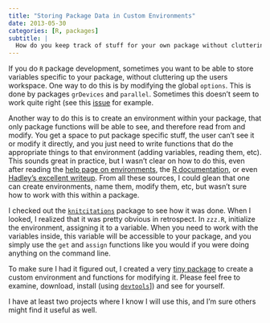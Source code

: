 ```yaml
---
title: "Storing Package Data in Custom Environments"
date: 2013-05-30
categories: [R, packages]
subtitle: |
  How do you keep track of stuff for your own package without cluttering the users global space or setting a bunch of options?
---
```


If you do `R` package development, sometimes you want to be able to store variables specific to your package, without cluttering up the users workspace. One way to do this is by modifying the global `options`. This is done by packages `grDevices` and `parallel`. Sometimes this doesn't seem to work quite right (see this [issue](https://github.com/cboettig/knitcitations/issues/14) for example.

Another way to do this is to create an environment within your package, that only package functions will be able to see, and therefore read from and modify. You get a space to put package specific stuff, the user can't see it or modify it directly, and you just need to write functions that do the appropriate things to that environment (adding variables, reading them, etc). This sounds great in practice, but I wasn't clear on how to do this, even after reading the [help page on environments](http://stat.ethz.ch/R-manual/R-devel/library/base/html/environment.html), the [R documentation](http://cran.r-project.org/doc/manuals/r-release/R-intro.html), or even [Hadley's excellent writeup](https://github.com/hadley/devtools/wiki/Environments). From all these sources, I could glean that one can create environments, name them, modify them, etc, but wasn't sure how to work with this within a package.

I checked out the [`knitcitations`](https://github.com/cboettig/knitcitations) package to see how it was done. When I looked, I realized that it was pretty obvious in retrospect. In `zzz.R`, initialize the environment, assigning it to a variable. When you need to work with the variables inside, this variable will be accessible to your package, and you simply use the `get` and `assign` functions like you would if you were doing anything on the command line.

To make sure I had it figured out, I created a very [tiny package](https://github.com/rmflight/testEnvironment) to create a custom environment and functions for modifying it. Please feel free to examine, download, install (using [`devtools`](https://github.com/hadley/devtools)]) and see for yourself.

I have at least two projects where I know I will use this, and I'm sure others might find it useful as well.
